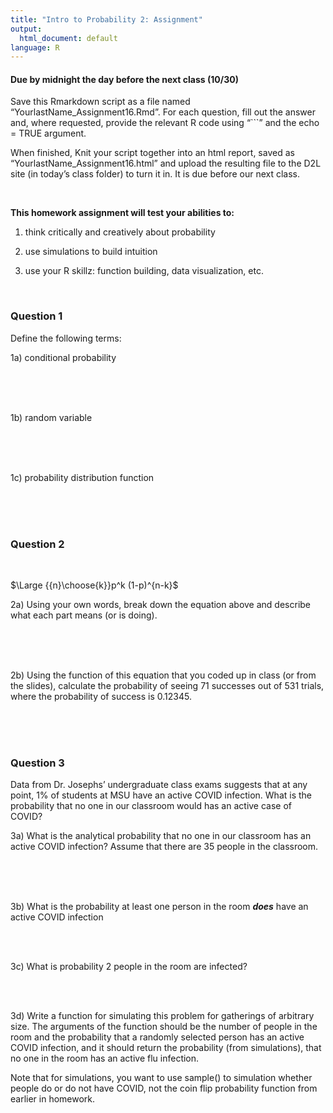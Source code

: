 ```yaml
---
title: "Intro to Probability 2: Assignment"
output:
  html_document: default
language: R
---
```


<!-- To render the assignment in Rmarkdown, enter the command below in the R console -->
<!-- rmarkdown::render("Class_16_Assignment.Rmd") -->

#### Due by midnight the day before the next class (10/30)

Save this Rmarkdown script as a file named “YourlastName_Assignment16.Rmd”. 
For each question, fill out the answer and, where requested, 
provide the relevant R code using "```" and the echo = TRUE argument.

When finished, Knit your script together into an html report, 
saved as “YourlastName_Assignment16.html” and upload the 
resulting file to the D2L site (in today’s class folder) to turn it in. 
It is due before our next class.

\

**This homework assignment will test your abilities to:**

1. think critically and creatively about probability

2. use simulations to build intuition

3. use your R skillz: function building, data visualization, etc.

\

### Question 1

Define the following terms: 

1a) conditional probability

\
\
\

1b) random variable
 
 \
 \
 \
 
1c) probability distribution function
 
 \
 \
 \


### Question 2
\
<div class="centered">
$\Large {{n}\choose{k}}p^k (1-p)^{n-k}$
</div>

2a) Using your own words, break down the equation above and 
describe what each part means (or is doing).

\
\
\

2b) Using the function of this equation that you coded up in class (or from the slides), calculate the probability of 
seeing 71 successes out of 531 trials, where the probability of success is 0.12345.

\
\
\


### Question 3

Data from Dr. Josephs' undergraduate class exams suggests that at any point, 
1% of students at MSU have an active COVID infection.
What is the probability that no one in our classroom would has an active case of COVID?

3a) What is the analytical probability that no one in our classroom 
has an active COVID infection? Assume that there are 35 people in the classroom.

\
\
\

3b) What is the probability at least one person in the room **_does_** have an active 
COVID infection

\
\

3c) What is probability 2 people in the room are infected?

\
\

3d) Write a function for simulating this problem for gatherings of arbitrary size.
The arguments of the function should be the number of people in the room 
and the probability that a randomly selected person has an active COVID infection,
and it should return the probability (from simulations), 
that no one in the room has an active flu infection.

Note that for simulations, you want to use sample() to simulation whether people
do or do not have COVID, not the coin flip probability
function from earlier in homework.

\
\
\
\